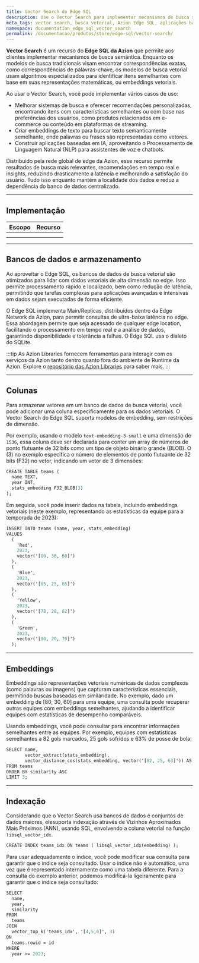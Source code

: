 ```yaml
---
title: Vector Search do Edge SQL
description: Use o Vector Search para implementar mecanismos de busca semântica, oferecendo experiências aprimoradas e atendendo a casos de uso avançados.
meta_tags: vector search, busca vetorial, Azion Edge SQL, aplicações baseadas em IA, vector embeddings, SQLite
namespace: documentation_edge_sql_vector_search
permalink: /documentacao/produtos/store/edge-sql/vector-search/
---
```



<Tag severity="info" client:only="vue" value="Preview" />

**Vector Search** é um recurso do **Edge SQL da Azion** que permite aos clientes implementar mecanismos de busca semântica. Enquanto os modelos de busca tradicionais visam encontrar correspondências exatas, como correspondências de palavras-chave, os modelos de busca vetorial usam algoritmos especializados para identificar itens semelhantes com base em suas representações matemáticas, ou embeddings vetoriais.

Ao usar o Vector Search, você pode implementar vários casos de uso:

- Melhorar sistemas de busca e oferecer recomendações personalizadas, encontrando itens com características semelhantes ou com base nas preferências dos usuários, como produtos relacionados em e-commerce ou conteúdo em plataformas de streaming.
- Criar embeddings de texto para buscar texto semanticamente semelhante, onde palavras ou frases são representadas como vetores.
- Construir aplicações baseadas em IA, aproveitando o Processamento de Linguagem Natural (NLP) para assistentes de voz e chatbots.

Distribuído pela rede global de edge da Azion, esse recurso permite resultados de busca mais relevantes, recomendações em tempo real e insights, reduzindo drasticamente a latência e melhorando a satisfação do usuário. Tudo isso enquanto mantém a localidade dos dados e reduz a dependência do banco de dados centralizado.

---

## Implementação

| Escopo | Recurso |
|---|---|
|   |   |
|   |   |

---

## Bancos de dados e armazenamento

Ao aproveitar o Edge SQL, os bancos de dados de busca vetorial são otimizados para lidar com dados vetoriais de alta dimensão no edge. Isso permite processamento rápido e localizado, bem como redução de latência, permitindo que tarefas complexas para aplicações avançadas e intensivas em dados sejam executadas de forma eficiente.

O Edge SQL implementa Main/Replicas, distribuídos dentro da Edge Network da Azion, para permitir consultas de ultra-baixa latência no edge. Essa abordagem permite que seja acessado de qualquer edge location, facilitando o processamento em tempo real e a análise de dados, garantindo disponibilidade e tolerância a falhas. O Edge SQL usa o dialeto do SQLite.

:::tip
As Azion Libraries fornecem ferramentas para interagir com os serviços da Azion tanto dentro quanto fora do ambiente de Runtime da Azion. Explore o [repositório das Azion Libraries](https://github.com/aziontech/lib/tree/main) para saber mais.
:::

---

## Colunas

Para armazenar vetores em um banco de dados de busca vetorial, você pode adicionar uma coluna especificamente para os dados vetoriais. O Vector Search do Edge SQL suporta modelos de embedding, sem restrições de dimensão.

Por exemplo, usando o modelo `text-embedding-3-small` e uma dimensão de `1536`, essa coluna deve ser declarada para conter um array de números de ponto flutuante de 32 bits como um tipo de objeto binário grande (BLOB). O (3) no exemplo especifica o número de elementos de ponto flutuante de 32 bits (F32) no vetor, indicando um vetor de 3 dimensões:

```graphql
CREATE TABLE teams (
  name TEXT,
  year INT,
  stats_embedding F32_BLOB(3)
);
```

Em seguida, você pode inserir dados na tabela, incluindo embeddings vetoriais (neste exemplo, representando as estatísticas da equipe para a temporada de 2023):

```graphql
INSERT INTO teams (name, year, stats_embedding)
VALUES
  (
    'Red',
    2023,
    vector('[80, 30, 60]')
  ),
  (
    'Blue',
    2023,
    vector('[85, 25, 65]')
  ),
  (
    'Yellow',
    2023,
    vector('[78, 28, 62]')
  ),
  (
    'Green',
    2023,
    vector('[90, 20, 70]')
  );
  ```

---

## Embeddings

Embeddings são representações vetoriais numéricas de dados complexos (como palavras ou imagens) que capturam características essenciais, permitindo buscas baseadas em similaridade. No exemplo, dado um embedding de [80, 30, 60] para uma equipe, uma consulta pode recuperar outras equipes com embeddings semelhantes, ajudando a identificar equipes com estatísticas de desempenho comparáveis.

Usando embeddings, você pode consultar para encontrar informações semelhantes entre as equipes. Por exemplo, equipes com estatísticas semelhantes a 82 gols marcados, 25 gols sofridos e 63% de posse de bola: 

```graphql
SELECT name,
       vector_extract(stats_embedding),
       vector_distance_cos(stats_embedding, vector('[82, 25, 63]')) AS similarity
FROM teams
ORDER BY similarity ASC
LIMIT 3;
```

---

## Indexação

Considerando que o Vector Search usa bancos de dados e conjuntos de dados maiores, elesuporta indexação através de Vizinhos Aproximados Mais Próximos (ANN), usando SQL, envolvendo a coluna vetorial na função `libsql_vector_idx`.

```graphql
CREATE INDEX teams_idx ON teams ( libsql_vector_idx(embedding) );
```

Para usar adequadamente o índice, você pode modificar sua consulta para garantir que o índice seja consultado. Usar o índice não é automático, uma vez que é representado internamente como uma tabela diferente. Para a consulta do exemplo anterior, podemos modificá-la ligeiramente para garantir que o índice seja consultado:

```graphql
SELECT
  name,
  year,
  similarity
FROM
  teams
JOIN
  vector_top_k('teams_idx', '[4,5,6]', 3)
ON
  teams.rowid = id
WHERE
  year >= 2023;
  ```

